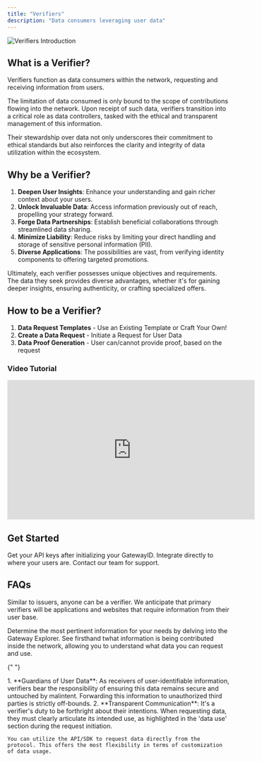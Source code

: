 ```yaml
---
title: "Verifiers"
description: "Data consumers leveraging user data"
---
```



![Verifiers Introduction](/assets/roles/verifiers-intro.png)

## What is a Verifier?

Verifiers function as data consumers within the network, requesting and receiving information from users.

The limitation of data consumed is only bound to the scope of contributions flowing into the network. Upon receipt of such data, verifiers transition into a critical role as data controllers, tasked with the ethical and transparent management of this information.

Their stewardship over data not only underscores their commitment to ethical standards but also reinforces the clarity and integrity of data utilization within the ecosystem.

## Why be a Verifier?

1. **Deepen User Insights**: Enhance your understanding and gain richer context about your users.
2. **Unlock Invaluable Data**: Access information previously out of reach, propelling your strategy forward.
3. **Forge Data Partnerships**: Establish beneficial collaborations through streamlined data sharing.
4. **Minimize Liability**: Reduce risks by limiting your direct handling and storage of sensitive personal information (PII).
5. **Diverse Applications**: The possibilities are vast, from verifying identity components to offering targeted promotions.

Ultimately, each verifier possesses unique objectives and requirements. The data they seek provides diverse advantages, whether it's for gaining deeper insights, ensuring authenticity, or crafting specialized offers.

## How to be a Verifier?

1. **Data Request Templates** - Use an Existing Template or Craft Your Own!
2. **Create a Data Request** - Initiate a Request for User Data
3. **Data Proof Generation** - User can/cannot provide proof, based on the request

### Video Tutorial

<iframe
  width="560"
  height="315"
  src="https://www.youtube.com/embed/IZJKRYva1KM?si=C-vUpuYX2rcLdmml"
  title="YouTube video player"
  frameBorder="0"
  allow="accelerometer; autoplay; clipboard-write; encrypted-media; gyroscope; picture-in-picture; web-share"
  allowFullScreen
></iframe>

## Get Started

<CardGroup cols={3}>
  <Card
    title="Dashboard"
    icon="table-columns"
    color="#F5B5FF"
    href="https://gateway.tech"
  >
    Get your API keys after initializing your GatewayID.
  </Card>
  <Card title="Widgets" icon="mobile-button" color="#F5B5FF">
    Integrate directly to where your users are.
  </Card>
  <Card title="Talk to an Expert" icon="phone" color="#F5B5FF">
    Contact our team for support.
  </Card>
</CardGroup>

## FAQs

<AccordionGroup>
  <Accordion title="Who can be a verifer/consume data?">
    Similar to issuers, anyone can be a verifier. We anticipate that primary verifiers will be applications and websites that require information from their user base.
  </Accordion>

  <Accordion title="What information should I verify?">

Determine the most pertinent information for your needs by delving into the Gateway Explorer. See firsthand twhat information is being contributed inside the network, allowing you to understand what data you can request and use.

  </Accordion>

{" "}

<Accordion title="What is the issuer responsible/liable for?">
  1. **Guardians of User Data**: As receivers of user-identifiable information,
  verifiers bear the responsibility of ensuring this data remains secure and
  untouched by malintent. Forwarding this information to unauthorized third
  parties is strictly off-bounds. 2. **Transparent Communication**: It's a
  verifier's duty to be forthright about their intentions. When requesting data,
  they must clearly articulate its intended use, as highlighted in the 'data
  use' section during the request initiation.
</Accordion>

  <Accordion title="How can I verify data directly through the protocol?">

    You can utilize the API/SDK to request data directly from the protocol. This offers the most flexibility in terms of customization of data usage.

  </Accordion>

</AccordionGroup>
